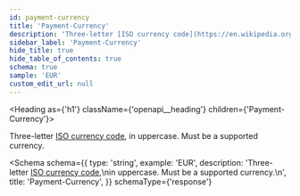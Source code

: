 ```yaml
---
id: payment-currency
title: 'Payment-Currency'
description: 'Three-letter [ISO currency code](https://en.wikipedia.org/wiki/ISO_4217),'
sidebar_label: 'Payment-Currency'
hide_title: true
hide_table_of_contents: true
schema: true
sample: 'EUR'
custom_edit_url: null
---
```



<Heading as={'h1'} className={'openapi__heading'} children={'Payment-Currency'}></Heading>

Three-letter [ISO currency code](https://en.wikipedia.org/wiki/ISO_4217),
in uppercase. Must be a supported currency.

<Schema
  schema={{
    type: 'string',
    example: 'EUR',
    description:
      'Three-letter [ISO currency code](https://en.wikipedia.org/wiki/ISO_4217),\nin uppercase. Must be a supported currency.\n',
    title: 'Payment-Currency',
  }}
  schemaType={'response'}
></Schema>
